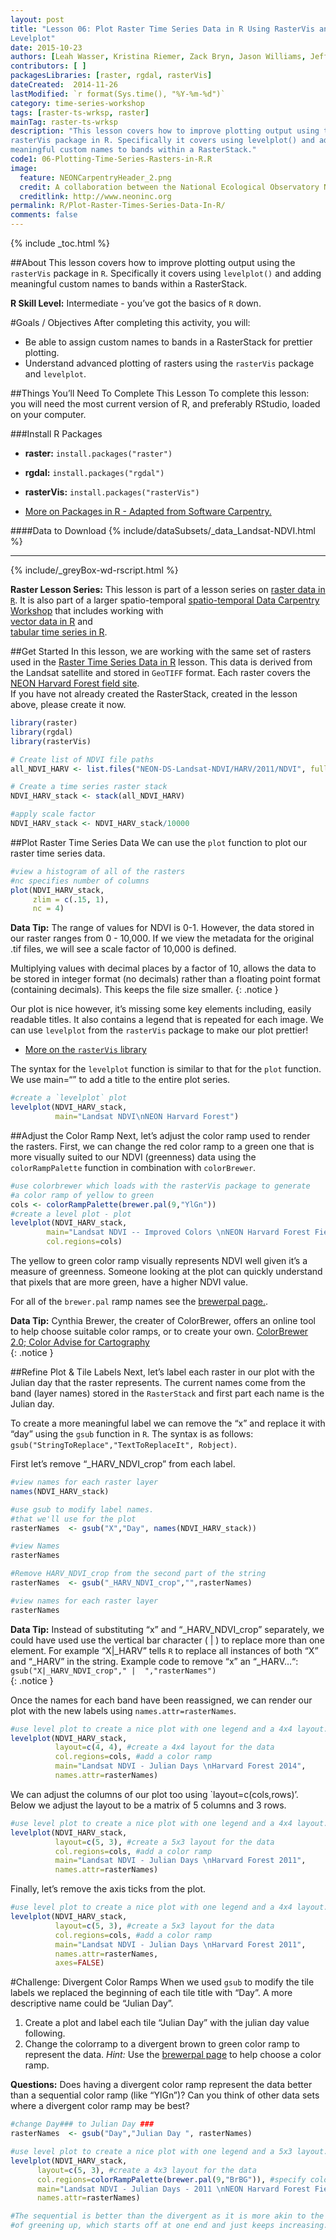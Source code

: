 ```yaml
---
layout: post
title: "Lesson 06: Plot Raster Time Series Data in R Using RasterVis and
Levelplot"
date: 2015-10-23
authors: [Leah Wasser, Kristina Riemer, Zack Bryn, Jason Williams, Jeff Hollister, Mike Smorul, Megan A. Jones]
contributors: [ ]
packagesLibraries: [raster, rgdal, rasterVis]
dateCreated:  2014-11-26
lastModified: `r format(Sys.time(), "%Y-%m-%d")`
category: time-series-workshop
tags: [raster-ts-wrksp, raster]
mainTag: raster-ts-wrksp
description: "This lesson covers how to improve plotting output using the
rasterVis package in R. Specifically it covers using levelplot() and adding
meaningful custom names to bands within a RasterStack."
code1: 06-Plotting-Time-Series-Rasters-in-R.R
image:
  feature: NEONCarpentryHeader_2.png
  credit: A collaboration between the National Ecological Observatory Network (NEON) and Data Carpentry
  creditlink: http://www.neoninc.org
permalink: R/Plot-Raster-Times-Series-Data-In-R/
comments: false
---
```


{% include _toc.html %}

##About
This lesson covers how to improve plotting output using the `rasterVis` package
in `R`. Specifically it covers using `levelplot()` and adding meaningful custom
names to bands within a RasterStack. 

**R Skill Level:** Intermediate - you've got the basics of `R` down.

<div id="objectives" markdown="1">

#Goals / Objectives
After completing this activity, you will:

* Be able to assign custom names to bands in a RasterStack for prettier
plotting.
* Understand advanced plotting of rasters using the `rasterVis` package and
`levelplot`.

##Things You’ll Need To Complete This Lesson
To complete this lesson: you will need the most current version of R, and 
preferably RStudio, loaded on your computer.

###Install R Packages

* **raster:** `install.packages("raster")`
* **rgdal:** `install.packages("rgdal")`
* **rasterVis:** `install.packages("rasterVis")`

* [More on Packages in R - Adapted from Software Carpentry.]({{site.baseurl}}R/Packages-In-R/)

####Data to Download
{% include/dataSubsets/_data_Landsat-NDVI.html %}

****

{% include/_greyBox-wd-rscript.html %}

**Raster Lesson Series:** This lesson is part of a lesson series on 
[raster data in `R` ]({{ site.baseurl }}tutorial/spatial-raster-series). It is
also part of a larger spatio-temporal 
[spatio-temporal Data Carpentry Workshop ]({{ site.baseurl }}workshops/spatio-temporal-workshop)
that includes working with  
[vector data in R ]({{ site.baseurl }}tutorial/spatial-vector-series) 
and  
[tabular time series in R ]({{ site.baseurl }}tutorial/tabular-time-series).

</div>

##Get Started 
In this lesson, we are working with the same set of rasters used in the
[Raster Time Series Data in R ]({{ site.baseurl}} /R/Raster-Times-Series-Data-In-R/) 
lesson. This data is derived from the Landsat satellite and stored in `GeoTIFF`
format. Each raster covers the 
<a href="http://www.neoninc.org/science-design/field-sites/harvard-forest" target="_blank">NEON Harvard Forest field site</a>.  
If you have not already created the RasterStack, created in the lesson above,
please create it now. 

```r

library(raster)
library(rgdal)
library(rasterVis)

# Create list of NDVI file paths
all_NDVI_HARV <- list.files("NEON-DS-Landsat-NDVI/HARV/2011/NDVI", full.names = TRUE, pattern = ".tif$")

# Create a time series raster stack
NDVI_HARV_stack <- stack(all_NDVI_HARV)

#apply scale factor
NDVI_HARV_stack <- NDVI_HARV_stack/10000

```

##Plot Raster Time Series Data
We can use the `plot` function to plot our raster time series data.

```r
#view a histogram of all of the rasters
#nc specifies number of columns
plot(NDVI_HARV_stack, 
     zlim = c(.15, 1), 
     nc = 4)

``` 

<i class="fa fa-star"></i> **Data Tip:** The range of values for NDVI is 0-1. 
However, the data stored in our raster ranges from 0 - 10,000. If we view the 
metadata for the original .tif files, we will see a scale factor of 10,000 is
defined.

Multiplying values with decimal places by a factor of 10, allows the data to be 
stored in integer format (no decimals) rather than a floating point format 
(containing decimals). This keeps the file size smaller. 
{: .notice }

Our plot is nice however, it's missing some key elements including, easily
readable titles. It also contains a legend that is repeated for each image. We
can use `levelplot` from the `rasterVis` package to make our plot prettier! 

* <a href="http://oscarperpinan.github.io/rastervis/" target="_blank">More on
the `rasterVis` library</a>

The syntax for the `levelplot` function is similar to that for the `plot`
function. We use main="" to add a title to the entire plot series.

```r
#create a `levelplot` plot
levelplot(NDVI_HARV_stack,
          main="Landsat NDVI\nNEON Harvard Forest")

```

##Adjust the Color Ramp
Next, let's adjust the color ramp used to render the rasters. First, we
can change the red color ramp to a green one that is more visually suited to our 
NDVI (greenness) data using the `colorRampPalette` function in combination with 
`colorBrewer`. 

``` r
#use colorbrewer which loads with the rasterVis package to generate
#a color ramp of yellow to green
cols <- colorRampPalette(brewer.pal(9,"YlGn"))
#create a level plot - plot
levelplot(NDVI_HARV_stack,
        main="Landsat NDVI -- Improved Colors \nNEON Harvard Forest Field Site",
        col.regions=cols)

```

The yellow to green color ramp visually represents NDVI well given it's a
measure of greenness. Someone looking at the plot can quickly understand that
pixels that are more green, have a higher NDVI value. 

For all of the `brewer.pal` ramp names see the 
<a href="http://www.datavis.ca/sasmac/brewerpal.html" target="_blank">
brewerpal page.</a>.

<i class="fa fa-star"></i> **Data Tip:** Cynthia Brewer, the creater of 
ColorBrewer, offers an online tool to help choose suitable color ramps, or to 
create your own. <a href="http://colorbrewer2.org/" target="_blank">
ColorBrewer 2.0; Color Advise for Cartography </a>  
{: .notice }

##Refine Plot & Tile Labels
Next, let's label each raster in our plot with the Julian day that the raster
represents. The current names come from the band (layer names) stored in the
`RasterStack` and first part each name is the Julian day. 

To create a more meaningful label we can remove the "x" and replace it with
"day" using the `gsub` function in `R`. The syntax is as follows:
`gsub("StringToReplace","TextToReplaceIt", Robject)`. 

First let's remove "_HARV_NDVI_crop" from each label. 

```r

#view names for each raster layer
names(NDVI_HARV_stack)

#use gsub to modify label names.
#that we'll use for the plot 
rasterNames  <- gsub("X","Day", names(NDVI_HARV_stack))

#view Names
rasterNames

#Remove HARV_NDVI_crop from the second part of the string 
rasterNames  <- gsub("_HARV_NDVI_crop","",rasterNames)

#view names for each raster layer
rasterNames
```

<i class="fa fa-star"></i> **Data Tip:** Instead of substituting "x" and
"_HARV_NDVI_crop" separately, we could
have used use the vertical bar character ( | ) to replace more than one element.
For example "X|_HARV" tells `R` to replace all instances of both "X" and "_HARV"
in the string.  Example code to remove "x" an "_HARV...":
`gsub("X|_HARV_NDVI_crop"," |  ","rasterNames")`  
{: .notice }

Once the names for each band have been reassigned, we can render our plot with
the new labels using `names.attr=rasterNames`. 

```r

#use level plot to create a nice plot with one legend and a 4x4 layout.
levelplot(NDVI_HARV_stack,
          layout=c(4, 4), #create a 4x4 layout for the data
          col.regions=cols, #add a color ramp
          main="Landsat NDVI - Julian Days \nHarvard Forest 2014",
          names.attr=rasterNames)

```

We can adjust the columns of our plot too using `layout=c(cols,rows)'. Below
we adjust the layout to be a matrix of 5 columns and 3 rows.

```r
#use level plot to create a nice plot with one legend and a 4x4 layout.
levelplot(NDVI_HARV_stack,
          layout=c(5, 3), #create a 5x3 layout for the data
          col.regions=cols, #add a color ramp
          main="Landsat NDVI - Julian Days \nHarvard Forest 2011",
          names.attr=rasterNames)
```

Finally, let's remove the axis ticks from the plot.

```r
#use level plot to create a nice plot with one legend and a 4x4 layout.
levelplot(NDVI_HARV_stack,
          layout=c(5, 3), #create a 5x3 layout for the data
          col.regions=cols, #add a color ramp
          main="Landsat NDVI - Julian Days \nHarvard Forest 2011",
          names.attr=rasterNames,
          axes=FALSE)
```

<div id="challenge" markdown="1">
#Challenge: Divergent Color Ramps 
When we used `gsub` to modify the tile labels we replaced the beginning of each 
tile title with "Day". A more descriptive name could be "Julian Day".

1. Create a plot and label each tile "Julian Day" with the julian day value
following.
2. Change the colorramp to a divergent brown to green color ramp to
represent the data. *Hint:* Use the 
<a href="http://www.datavis.ca/sasmac/brewerpal.html" target="_blank"> brewerpal page</a>
to help choose a color ramp. 

**Questions:**
Does having a divergent color ramp represent the data
better than a sequential color ramp (like "YlGn")? Can you think of other data
sets where a divergent color ramp may be best? 
</div>

```r
#change Day### to Julian Day ###
rasterNames  <- gsub("Day","Julian Day ", rasterNames)

#use level plot to create a nice plot with one legend and a 5x3 layout.
levelplot(NDVI_HARV_stack,
      layout=c(5, 3), #create a 4x3 layout for the data
      col.regions=colorRampPalette(brewer.pal(9,"BrBG")), #specify color 
      main="Landsat NDVI - Julian Days - 2011 \nNEON Harvard Forest Field Site",
      names.attr=rasterNames)

#The sequential is better than the divergent as it is more akin to the process
#of greening up, which starts off at one end and just keeps increasing. 

```
